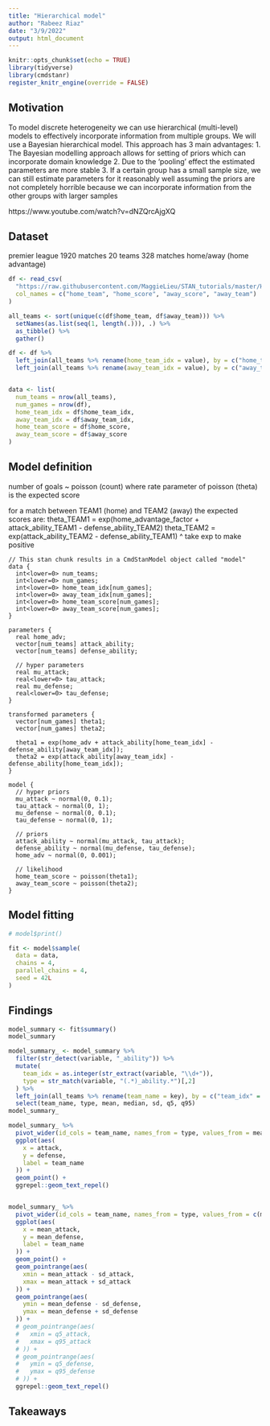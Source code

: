 ```yaml
---
title: "Hierarchical model"
author: "Rabeez Riaz"
date: "3/9/2022"
output: html_document
---
```


```r
knitr::opts_chunk$set(echo = TRUE)
library(tidyverse)
library(cmdstanr)
register_knitr_engine(override = FALSE)
```

## Motivation

To model discrete heterogeneity we can use hierarchical (multi-level) models to effectively incorporate information from multiple groups. We will use a Bayesian hierarchical model. This approach has 3 main advantages:
1. The Bayesian modelling approach allows for setting of priors which can incorporate domain knowledge
2. Due to the 'pooling' effect the estimated parameters are more stable
3. If a certain group has a small sample size, we can still estimate parameters for it reasonably well assuming the priors are not completely horrible because we can incorporate information from the other groups with larger samples


https://www.youtube.com/watch?v=dNZQrcAjgXQ

## Dataset

premier league 1920 matches
20 teams
328 matches
home/away (home advantage)


```r
df <- read_csv(
  "https://raw.githubusercontent.com/MaggieLieu/STAN_tutorials/master/Hierarchical/premiereleague.csv",
  col_names = c("home_team", "home_score", "away_score", "away_team")
)

all_teams <- sort(unique(c(df$home_team, df$away_team))) %>% 
  setNames(as.list(seq(1, length(.))), .) %>% 
  as_tibble() %>% 
  gather()

df <- df %>% 
  left_join(all_teams %>% rename(home_team_idx = value), by = c("home_team" = "key")) %>% 
  left_join(all_teams %>% rename(away_team_idx = value), by = c("away_team" = "key"))


data <- list(
  num_teams = nrow(all_teams),
  num_games = nrow(df),
  home_team_idx = df$home_team_idx,
  away_team_idx = df$away_team_idx,
  home_team_score = df$home_score,
  away_team_score = df$away_score
)


```



## Model definition
number of goals ~ poisson (count)
where rate parameter of poisson (theta) is the expected score

for a match between TEAM1 (home) and TEAM2 (away) the expected scores are:
theta_TEAM1 = exp(home_advantage_factor + attack_ability_TEAM1 - defense_ability_TEAM2)
theta_TEAM2 = exp(attack_ability_TEAM2 - defense_ability_TEAM1)
^ take exp to make positive


```cmdstan
// This stan chunk results in a CmdStanModel object called "model"
data {
  int<lower=0> num_teams;
  int<lower=0> num_games;
  int<lower=0> home_team_idx[num_games];
  int<lower=0> away_team_idx[num_games];
  int<lower=0> home_team_score[num_games];
  int<lower=0> away_team_score[num_games];
}

parameters {
  real home_adv;
  vector[num_teams] attack_ability;
  vector[num_teams] defense_ability;
  
  // hyper parameters
  real mu_attack;
  real<lower=0> tau_attack;
  real mu_defense;
  real<lower=0> tau_defense;
}

transformed parameters {
  vector[num_games] theta1;
  vector[num_games] theta2;
  
  theta1 = exp(home_adv + attack_ability[home_team_idx] - defense_ability[away_team_idx]);
  theta2 = exp(attack_ability[away_team_idx] - defense_ability[home_team_idx]);
}

model {
  // hyper priors
  mu_attack ~ normal(0, 0.1);
  tau_attack ~ normal(0, 1);
  mu_defense ~ normal(0, 0.1);
  tau_defense ~ normal(0, 1);
  
  // priors
  attack_ability ~ normal(mu_attack, tau_attack);
  defense_ability ~ normal(mu_defense, tau_defense);
  home_adv ~ normal(0, 0.001);
  
  // likelihood
  home_team_score ~ poisson(theta1);
  away_team_score ~ poisson(theta2);
}
```



## Model fitting

```r
# model$print()

fit <- model$sample(
  data = data,
  chains = 4,
  parallel_chains = 4,
  seed = 42L
)

```




## Findings


```r
model_summary <- fit$summary() 
model_summary
```

```r
model_summary_ <- model_summary %>% 
  filter(str_detect(variable, "_ability")) %>% 
  mutate(
    team_idx = as.integer(str_extract(variable, "\\d+")),
    type = str_match(variable, "(.*)_ability.*")[,2]
  ) %>% 
  left_join(all_teams %>% rename(team_name = key), by = c("team_idx" = "value")) %>% 
  select(team_name, type, mean, median, sd, q5, q95)
model_summary_
```

```r
model_summary_ %>% 
  pivot_wider(id_cols = team_name, names_from = type, values_from = mean) %>% 
  ggplot(aes(
    x = attack, 
    y = defense, 
    label = team_name
  )) +
  geom_point() + 
  ggrepel::geom_text_repel()


model_summary_ %>% 
  pivot_wider(id_cols = team_name, names_from = type, values_from = c(mean, sd, q5, q95)) %>% 
  ggplot(aes(
    x = mean_attack, 
    y = mean_defense, 
    label = team_name
  )) +
  geom_point() + 
  geom_pointrange(aes(
    xmin = mean_attack - sd_attack,
    xmax = mean_attack + sd_attack
  )) + 
  geom_pointrange(aes(
    ymin = mean_defense - sd_defense,
    ymax = mean_defense + sd_defense
  )) + 
  # geom_pointrange(aes(
  #   xmin = q5_attack,
  #   xmax = q95_attack
  # )) + 
  # geom_pointrange(aes(
  #   ymin = q5_defense,
  #   ymax = q95_defense
  # )) + 
  ggrepel::geom_text_repel()


```


## Takeaways

